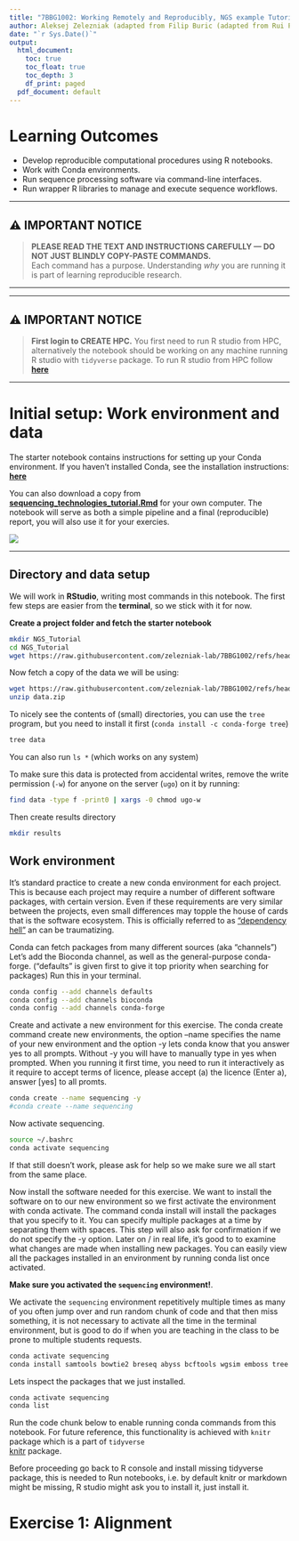 ```yaml
---
title: "7BBG1002: Working Remotely and Reproducibly, NGS example Tutorial"
author: Aleksej Zelezniak (adapted from Filip Buric (adapted from Rui Pereira's exercise protocol))
date: "`r Sys.Date()`"
output:
  html_document:
    toc: true
    toc_float: true
    toc_depth: 3
    df_print: paged
  pdf_document: default
---
```


# Learning Outcomes

- Develop reproducible computational procedures using R notebooks.
- Work with Conda environments.
- Run sequence processing software via command-line interfaces.
- Run wrapper R libraries to manage and execute sequence workflows.

---

## ⚠️ IMPORTANT NOTICE
> **PLEASE READ THE TEXT AND INSTRUCTIONS CAREFULLY — DO NOT JUST BLINDLY COPY-PASTE COMMANDS.**  
> Each command has a purpose. Understanding *why* you are running it is part of learning reproducible research.

---


---

## ⚠️ IMPORTANT NOTICE
> **First login to CREATE HPC.**
> You first need to run R studio from HPC, alternatively the notebook should be working on any machine running R studio with `tidyverse` package. 
> To run R studio from HPC follow **[here](../create/rstudio_create.html)** 

---

# Initial setup: Work environment and data

The starter notebook contains instructions for setting up your Conda environment. If you haven’t installed Conda, see the installation instructions: **[here](../unix/conda_install.html)**

You can also download a copy from **[sequencing_technologies_tutorial.Rmd](sequencing_technologies_tutorial.Rmd)** for your own computer.
The notebook will serve as both a simple pipeline and a final (reproducible) report, you will also use it for your exercies. 

![](img/notebooks.png)



---

## Directory and data setup


We will work in **RStudio**, writing most commands in this notebook. The first few steps are easier from the **terminal**, so we stick with it for now.

**Create a project folder and fetch the starter notebook**


```bash
mkdir NGS_Tutorial
cd NGS_Tutorial
wget https://raw.githubusercontent.com/zelezniak-lab/7BBG1002/refs/heads/main/seq_tech/sequencing_technologies_tutorial.Rmd 

```
Now fetch a copy of the data we will be using:

```bash
wget https://raw.githubusercontent.com/zelezniak-lab/7BBG1002/refs/heads/main/seq_tech/data.zip 
unzip data.zip
```

To nicely see the contents of (small) directories, you can use
the `tree` program, but you need to install it first (`conda install -c conda-forge tree`)

```bash
tree data
```

You can also run `ls *` (which works on any system)

To make sure this data is protected from accidental writes, 
remove the write permission (`-w`) for anyone on the server (`ugo`) 
on it by running:

```bash
find data -type f -print0 | xargs -0 chmod ugo-w
```

Then create results directory

```bash
mkdir results
```


## Work environment 

It's standard practice to create a new conda environment for each project.
This is because each project may require a number of different software packages,
with certain version. Even if these requirements are very similar between the projects,
even small differences may topple the house of cards that is the software ecosystem.
This is officially referred to as ["dependency hell"](https://en.wikipedia.org/wiki/Dependency_hell)
an can be traumatizing.

Conda can fetch packages from many different sources (aka "channels")
Let's add the Bioconda channel, as well as the general-purpose conda-forge.
("defaults" is given first to give it top priority when searching for packages)
Run this in your terminal.


```bash
conda config --add channels defaults
conda config --add channels bioconda
conda config --add channels conda-forge
```

Create and activate a new environment for this exercise. 
The conda create command create new environments, the option --name specifies the name of your new environment and the option -y lets conda know that you answer yes to all prompts. Without -y you will have to manually type in yes when prompted. When you running it first time, you need to run it interactively as it require to accept terms of licence, please  accept (a) the licence (Enter a), answer [yes] to all promts. 

```bash
conda create --name sequencing -y
#conda create --name sequencing
```

Now activate sequencing. 

```bash
source ~/.bashrc 
conda activate sequencing
```
If that still doesn't work, please ask for help so we make sure we all start from the same place.

Now install the software needed for this exercise. We want to install the software on to our new environment so we first activate the environment with conda activate.
The command conda install will install the packages that you specify to it. You can specify multiple packages at a time by separating them with spaces. This step will also ask for confirmation if we do not specify the -y option. 
Later on / in real life, it's good to to examine what changes are made when installing new packages. You can easily view all the packages installed in an environment by running conda list once activated. 

**Make sure you activated the `sequencing` environment!**. 

We activate the `sequencing` environment repetitively multiple times as many of you often jump over and run random chunk of code and that then miss something, it is not necessary to activate all the time in the terminal environment, but is good to do if when you are teaching in the class to be prone to multiple students requests. 

```bash
conda activate sequencing
conda install samtools bowtie2 breseq abyss bcftools wgsim emboss tree -y
```
Lets inspect the packages that we just installed.
```bash
conda activate sequencing
conda list
```


Run the code chunk below to enable running conda commands from this notebook.
For future reference, this functionality is achieved with `knitr` package which is a part of `tidyverse`                                                  
[knitr](https://yihui.org/knitr/options/) package.

Before proceeding go back to R console and install missing tidyverse package, this is needed to Run notebooks, i.e. by default knitr or markdown might be missing, R studio might ask you to install it, just install it. 

# Exercise 1: Alignment

